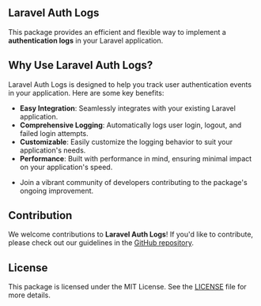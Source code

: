 ## Laravel Auth Logs

This package provides an efficient and flexible way to implement a **authentication logs** in your Laravel application.


## Why Use Laravel Auth Logs?
Laravel Auth Logs is designed to help you track user authentication events in your application. Here are some key benefits:
- **Easy Integration**: Seamlessly integrates with your existing Laravel application.
- **Comprehensive Logging**: Automatically logs user login, logout, and failed login attempts.
- **Customizable**: Easily customize the logging behavior to suit your application's needs.
- **Performance**: Built with performance in mind, ensuring minimal impact on your application's speed.

* Join a vibrant community of developers contributing to the package's ongoing improvement.

## Contribution

We welcome contributions to **Laravel Auth Logs**! If you'd like to contribute, please check out our guidelines in the [GitHub repository](https://github.com/akira-io/laravel-auth-logs).

## License

This package is licensed under the MIT License. See the [LICENSE](https://github.com/akira-io/laravel-followable/blob/1.x/LICENSE.md) file for more details.